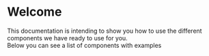
<Meta title="Intro" />

# Welcome

<p>
This documentation is intending to show you how to use the different components 
we have ready to use for you. <br/>
Below you can see a list of components with examples
</p>